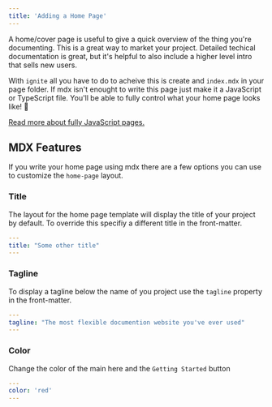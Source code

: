 ```yaml
---
title: 'Adding a Home Page'
---
```


A home/cover page is useful to give a quick overview of the thing you're documenting.
This is a great way to market your project.
Detailed techical documentation is great, but it's helpful to also include a higher level intro that sells new users.

With `ignite` all you have to do to acheive this is create and `index.mdx` in your page folder.
If mdx isn't enought to write this page just make it a JavaScript or TypeScript file.
You'll be able to fully control what your home page looks like! :partying_face:

[Read more about fully JavaScript pages.](../advanced-features/javascript-pages)

## MDX Features

If you write your home page using mdx there are a few options you can use to customize the `home-page` layout.

### Title

The layout for the home page template will display the title of your project by default.
To override this specifiy a different title in the front-matter.

```yaml
---
title: "Some other title"
---
```

### Tagline

To display a tagline below the name of you project use the `tagline` property in the front-matter.

```yaml
---
tagline: "The most flexible documention website you've ever used"
---
```

### Color

Change the color of the main here and the `Getting Started` button

```yaml
---
color: 'red'
---
```